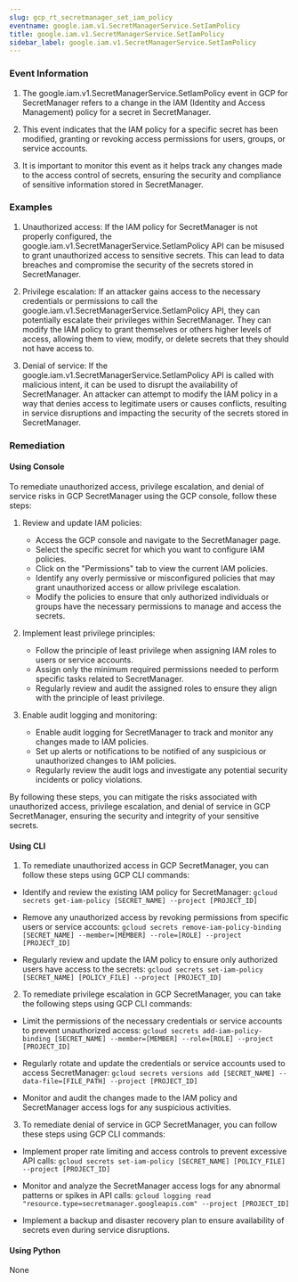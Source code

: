```yaml
--- 
slug: gcp_rt_secretmanager_set_iam_policy
eventname: google.iam.v1.SecretManagerService.SetIamPolicy
title: google.iam.v1.SecretManagerService.SetIamPolicy
sidebar_label: google.iam.v1.SecretManagerService.SetIamPolicy
---
```

                       
### Event Information

1. The google.iam.v1.SecretManagerService.SetIamPolicy event in GCP for SecretManager refers to a change in the IAM (Identity and Access Management) policy for a secret in SecretManager.

2. This event indicates that the IAM policy for a specific secret has been modified, granting or revoking access permissions for users, groups, or service accounts.

3. It is important to monitor this event as it helps track any changes made to the access control of secrets, ensuring the security and compliance of sensitive information stored in SecretManager.


### Examples

1. Unauthorized access: If the IAM policy for SecretManager is not properly configured, the google.iam.v1.SecretManagerService.SetIamPolicy API can be misused to grant unauthorized access to sensitive secrets. This can lead to data breaches and compromise the security of the secrets stored in SecretManager.

2. Privilege escalation: If an attacker gains access to the necessary credentials or permissions to call the google.iam.v1.SecretManagerService.SetIamPolicy API, they can potentially escalate their privileges within SecretManager. They can modify the IAM policy to grant themselves or others higher levels of access, allowing them to view, modify, or delete secrets that they should not have access to.

3. Denial of service: If the google.iam.v1.SecretManagerService.SetIamPolicy API is called with malicious intent, it can be used to disrupt the availability of SecretManager. An attacker can attempt to modify the IAM policy in a way that denies access to legitimate users or causes conflicts, resulting in service disruptions and impacting the security of the secrets stored in SecretManager.

### Remediation

#### Using Console

To remediate unauthorized access, privilege escalation, and denial of service risks in GCP SecretManager using the GCP console, follow these steps:

1. Review and update IAM policies: 
   - Access the GCP console and navigate to the SecretManager page.
   - Select the specific secret for which you want to configure IAM policies.
   - Click on the "Permissions" tab to view the current IAM policies.
   - Identify any overly permissive or misconfigured policies that may grant unauthorized access or allow privilege escalation.
   - Modify the policies to ensure that only authorized individuals or groups have the necessary permissions to manage and access the secrets.

2. Implement least privilege principles:
   - Follow the principle of least privilege when assigning IAM roles to users or service accounts.
   - Assign only the minimum required permissions needed to perform specific tasks related to SecretManager.
   - Regularly review and audit the assigned roles to ensure they align with the principle of least privilege.

3. Enable audit logging and monitoring:
   - Enable audit logging for SecretManager to track and monitor any changes made to IAM policies.
   - Set up alerts or notifications to be notified of any suspicious or unauthorized changes to IAM policies.
   - Regularly review the audit logs and investigate any potential security incidents or policy violations.

By following these steps, you can mitigate the risks associated with unauthorized access, privilege escalation, and denial of service in GCP SecretManager, ensuring the security and integrity of your sensitive secrets.

#### Using CLI

1. To remediate unauthorized access in GCP SecretManager, you can follow these steps using GCP CLI commands:

- Identify and review the existing IAM policy for SecretManager:
  `gcloud secrets get-iam-policy [SECRET_NAME] --project [PROJECT_ID]`

- Remove any unauthorized access by revoking permissions from specific users or service accounts:
  `gcloud secrets remove-iam-policy-binding [SECRET_NAME] --member=[MEMBER] --role=[ROLE] --project [PROJECT_ID]`

- Regularly review and update the IAM policy to ensure only authorized users have access to the secrets:
  `gcloud secrets set-iam-policy [SECRET_NAME] [POLICY_FILE] --project [PROJECT_ID]`

2. To remediate privilege escalation in GCP SecretManager, you can take the following steps using GCP CLI commands:

- Limit the permissions of the necessary credentials or service accounts to prevent unauthorized access:
  `gcloud secrets add-iam-policy-binding [SECRET_NAME] --member=[MEMBER] --role=[ROLE] --project [PROJECT_ID]`

- Regularly rotate and update the credentials or service accounts used to access SecretManager:
  `gcloud secrets versions add [SECRET_NAME] --data-file=[FILE_PATH] --project [PROJECT_ID]`

- Monitor and audit the changes made to the IAM policy and SecretManager access logs for any suspicious activities.

3. To remediate denial of service in GCP SecretManager, you can follow these steps using GCP CLI commands:

- Implement proper rate limiting and access controls to prevent excessive API calls:
  `gcloud secrets set-iam-policy [SECRET_NAME] [POLICY_FILE] --project [PROJECT_ID]`

- Monitor and analyze the SecretManager access logs for any abnormal patterns or spikes in API calls:
  `gcloud logging read "resource.type=secretmanager.googleapis.com" --project [PROJECT_ID]`

- Implement a backup and disaster recovery plan to ensure availability of secrets even during service disruptions.

#### Using Python

None


 